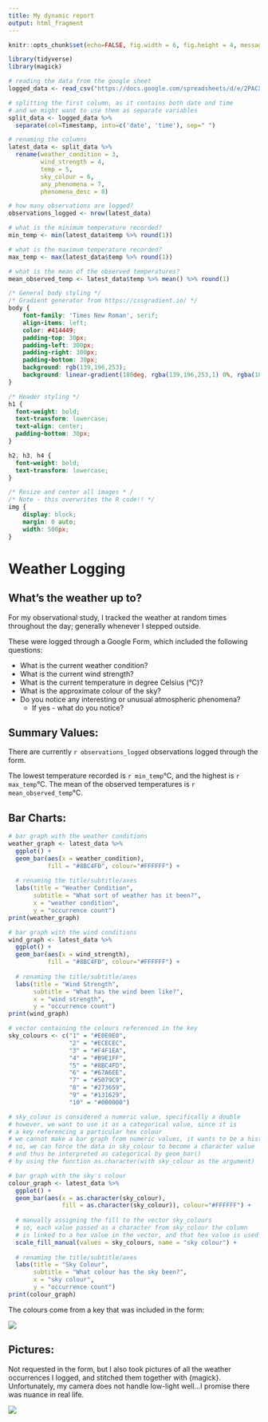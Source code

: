 ---
title: My dynamic report
output: html_fragment
---

```{r setup, include=FALSE}
knitr::opts_chunk$set(echo=FALSE, fig.width = 6, fig.height = 4, message=FALSE, warning=FALSE, error=FALSE)

library(tidyverse)
library(magick)
```

```{r}
# reading the data from the google sheet
logged_data <- read_csv("https://docs.google.com/spreadsheets/d/e/2PACX-1vSmqjIDhQztogpXEn9VZX_niYjk8_4HCLCYKRmZdiWX47TRrhUm_7zmo6kHNstGNUjvQprt4uZhqfT1/pub?gid=1321805626&single=true&output=csv")

# splitting the first column, as it contains both date and time
# and we might want to use them as separate variables
split_data <- logged_data %>%
  separate(col=Timestamp, into=c('date', 'time'), sep=" ")

# renaming the columns
latest_data <- split_data %>%
  rename(weather_condition = 3,
         wind_strength = 4,
         temp = 5,
         sky_colour = 6,
         any_phenomena = 7,
         phenomena_desc = 8)

# how many observations are logged? 
observations_logged <- nrow(latest_data)

# what is the minimum temperature recorded?
min_temp <- min(latest_data$temp %>% round(1))

# what is the maximum temperature recorded?
max_temp <- max(latest_data$temp %>% round(1))

# what is the mean of the observed temperatures? 
mean_observed_temp <- latest_data$temp %>% mean() %>% round(1)

```


```{css}

/* General body styling */
/* Gradient generator from https://cssgradient.io/ */
body {
    font-family: 'Times New Roman', serif;
    align-items: left;
    color: #414449;
    padding-top: 30px;
    padding-left: 300px;
    padding-right: 300px;
    padding-bottom: 30px;
    background: rgb(139,196,253);
    background: linear-gradient(180deg, rgba(139,196,253,1) 0%, rgba(185,225,255,1) 6%, rgba(223,241,255,1) 12%, rgba(255,255,255,1) 21%, rgba(255,255,255,1) 100%);  
}

/* Header styling */
h1 {
  font-weight: bold;
  text-transform: lowercase;
  text-align: center;
  padding-bottom: 30px;
}

h2, h3, h4 {
  font-weight: bold;
  text-transform: lowercase;
}

/* Resize and center all images * /
/* Note - this overwrites the R code!! */
img {
    display: block;
    margin: 0 auto;
    width: 500px;
}

```

# Weather Logging 

## What's the weather up to? 

For my observational study, I tracked the weather at random times throughout the day; generally whenever I stepped outside. 

These were logged through a Google Form, which included the following questions: 

- What is the current weather condition? 
- What is the current wind strength?
- What is the current temperature in degree Celsius (°C)? 
- What is the approximate colour of the sky? 
- Do you notice any interesting or unusual atmospheric phenomena? 
  - If yes - what do you notice? 

## Summary Values:

There are currently `r observations_logged` observations logged through the form. 

The lowest temperature recorded is `r min_temp`°C, and the highest is `r max_temp`°C. The mean of the observed temperatures is `r mean_observed_temp`°C.

## Bar Charts:

```{r}
# bar graph with the weather conditions
weather_graph <- latest_data %>%
  ggplot() +
  geom_bar(aes(x = weather_condition),
           fill = "#8BC4FD", colour="#FFFFFF") +
  
  # renaming the title/subtitle/axes
  labs(title = "Weather Condition",
       subtitle = "What sort of weather has it been?",
       x = "weather condition",
       y = "occurrence count")
print(weather_graph)
```

```{r}
# bar graph with the wind conditions
wind_graph <- latest_data %>%
  ggplot() +
  geom_bar(aes(x = wind_strength),
           fill = "#8BC4FD", colour="#FFFFFF") +
  
  # renaming the title/subtitle/axes
  labs(title = "Wind Strength",
       subtitle = "What has the wind been like?",
       x = "wind strength",
       y = "occurrence count")
print(wind_graph)
```

```{r}
# vector containing the colours referenced in the key
sky_colours <- c("1" = "#E0E0E0",
                 "2" = "#ECECEC",
                 "3" = "#F4F1EA",
                 "4" = "#B9E1FF",
                 "5" = "#8BC4FD",
                 "6" = "#67A6EE",
                 "7" = "#5079C9",
                 "8" = "#273659",
                 "9" = "#131629",
                 "10" = "#000000")

# sky_colour is considered a numeric value, specifically a double
# however, we want to use it as a categorical value, since it is 
# a key referencing a particular hex colour
# we cannot make a bar graph from numeric values, it wants to be a histogram
# so, we can force the data in sky_colour to become a character value
# and thus be interpreted as categorical by geom_bar()
# by using the function as.character(with sky_colour as the argument)

# bar graph with the sky's colour
colour_graph <- latest_data %>%
  ggplot() +
  geom_bar(aes(x = as.character(sky_colour),
               fill = as.character(sky_colour)), colour="#FFFFFF") +
  
  # manually assigning the fill to the vector sky_colours
  # so, each value passed as a character from sky_colour the column
  # is linked to a hex value in the vector, and that hex value is used to colour the graph
  scale_fill_manual(values = sky_colours, name = "sky colour") +
  
  # renaming the title/subtitle/axes
  labs(title = "Sky Colour",
       subtitle = "What colour has the sky been?",
       x = "sky colour",
       y = "occurrence count")
print(colour_graph)
```

The colours come from a key that was included in the form:

![](https://raw.githubusercontent.com/414449/stats220/refs/heads/main/key.png)

## Pictures:

Not requested in the form, but I also took pictures of all the weather occurrences I logged, and stitched them together with {magick}. Unfortunately, my camera does not handle low-light well...I promise there was nuance in real life. 

![](https://raw.githubusercontent.com/414449/stats220/refs/heads/main/final_image.png)
